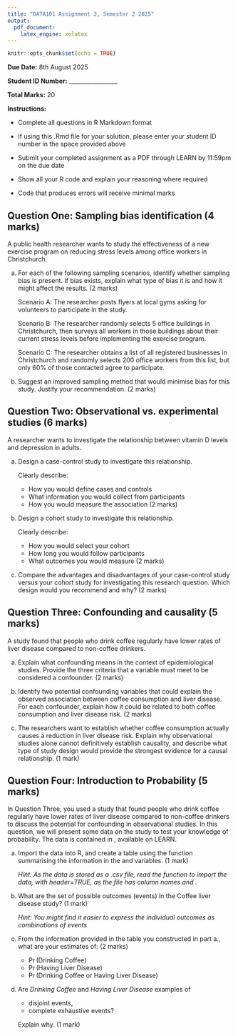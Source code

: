---
title: "DATA101 Assignment 3, Semester 2 2025"
output: 
  pdf_document:
    latex_engine: xelatex
---

```{r setup, include=FALSE}
knitr::opts_chunk$set(echo = TRUE)
```

**Due Date:** 8th August 2025

**Student ID Number:** _________________

**Total Marks:** 20

**Instructions:**

* Complete all questions in R Markdown format

* If using this .Rmd file for your solution, please enter your student ID number in the space provided above

* Submit your completed assignment as a PDF through LEARN by 11:59pm on the due date

* Show all your R code and explain your reasoning where required

* Code that produces errors will receive minimal marks


## Question One: Sampling bias identification (4 marks)

A public health researcher wants to study the effectiveness of a new exercise program on reducing stress levels among office workers in Christchurch.

a. For each of the following sampling scenarios, identify whether sampling bias is present. If bias exists, explain what type of bias it is and how it might affect the results. (2 marks)

    Scenario A: The researcher posts flyers at local gyms asking for volunteers to participate in the study.

    Scenario B: The researcher randomly selects 5 office buildings in Christchurch, then surveys all workers in those buildings about their current stress levels before implementing the exercise program.

    Scenario C: The researcher obtains a list of all registered businesses in Christchurch and randomly selects 200 office workers from this list, but only 60% of those contacted agree to participate.

b. Suggest an improved sampling method that would minimise bias for this study. Justify your recommendation. (2 marks)


## Question Two: Observational vs. experimental studies (6 marks)

A researcher wants to investigate the relationship between vitamin D levels and depression in adults.

a. Design a case-control study to investigate this relationship. 
    
    Clearly describe:
    - How you would define cases and controls
    - What information you would collect from participants
    - How you would measure the association (2 marks)

b. Design a cohort study to investigate this relationship. 

    Clearly describe:
    - How you would select your cohort
    - How long you would follow participants
    - What outcomes you would measure (2 marks)

c. Compare the advantages and disadvantages of your case-control study versus your cohort study for investigating this research question. Which design would you recommend and why? (2 marks)


## Question Three: Confounding and causality (5 marks)

A study found that people who drink coffee regularly have lower rates of liver disease compared to non-coffee drinkers.

a. Explain what confounding means in the context of epidemiological studies. Provide the three criteria that a variable must meet to be considered a confounder. (2 marks)

b. Identify two potential confounding variables that could explain the observed association between coffee consumption and liver disease. For each confounder, explain how it could be related to both coffee consumption and liver disease risk. (2 marks)

c. The researchers want to establish whether coffee consumption actually causes a reduction in liver disease risk. Explain why observational studies alone cannot definitively establish causality, and describe what type of study design would provide the strongest evidence for a causal relationship. (1 mark)


## Question Four: Introduction to Probability (5 marks)

In Question Three, you used a study that found people who drink coffee regularly have lower rates of liver disease compared to non-coffee drinkers to discuss the potential for confounding in observational studies. In this question, we will present some data on the study to test your knowledge of probability. The data is contained in \texttt{coffeeliver.csv}, available on LEARN.

a. Import the data into R, and create a table using the \texttt{table} function summarising the information in the \texttt{Coffee} and \texttt{liver} variables. (1 mark)

    *Hint: As the data is stored as a .csv file, read the function \texttt{read.csv} to import the data, with header=TRUE, as the file has column names \texttt{Coffee} and \texttt{Liver}.*

b. What are the set of possible outcomes (events) in the Coffee liver disease study? (1 mark)

    *Hint: You might find it easier to express the individual outcomes as combinations of events*

c. From the information provided in the table you constructed in part a., what are your estimates of: (2 marks)

    - $\Pr(\text{Drinking Coffee})$
    - $\Pr(\text{Having Liver Disease})$
    - $\Pr(\text{Drinking Coffee or Having Liver Disease})$

  
d. Are *Drinking Coffee* and *Having Liver Disease* examples of 

    - disjoint events,
    -  complete exhaustive events?
  
    Explain why. (1 mark)  





